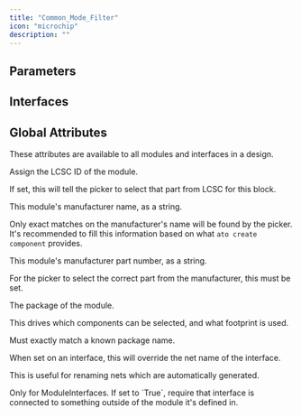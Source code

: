 ```yaml
---
title: "Common_Mode_Filter"
icon: "microchip"
description: ""
---
```



## Parameters

<ParamField path="inductance" type="H">
</ParamField>

<ParamField path="self_resonant_frequency" type="Hz">
</ParamField>

<ParamField path="max_current" type="A">
</ParamField>

<ParamField path="dc_resistance" type="Ω">
</ParamField>


## Interfaces

<ParamField path="coil_a" type="Inductor">
</ParamField>

<ParamField path="coil_b" type="Inductor">
</ParamField>


## Global Attributes

These attributes are available to all modules and interfaces in a design.

<ParamField path="lcsc_id" type="string">
  Assign the LCSC ID of the module.

If set, this will tell the picker to select that part from LCSC for this block.
</ParamField>

<ParamField path="manufacturer" type="string">
  This module's manufacturer name, as a string.

Only exact matches on the manufacturer's name will be found by the picker.
It's recommended to fill this information based on what `ato create component`
provides.
</ParamField>

<ParamField path="mpn" type="string">
  This module's manufacturer part number, as a string.

For the picker to select the correct part from the manufacturer,
this must be set.
</ParamField>

<ParamField path="package" type="string">
  The package of the module.

This drives which components can be selected, and what footprint is used.

Must exactly match a known package name.
</ParamField>

<ParamField path="exclude_from_bom" type="string">
</ParamField>

<ParamField path="override_net_name" type="string">
  When set on an interface, this will override the net name of the interface.

This is useful for renaming nets which are automatically generated.
</ParamField>

<ParamField path="required" type="string">
  Only for ModuleInterfaces.
If set to `True`, require that interface is connected to something outside
of the module it's defined in.
</ParamField>

